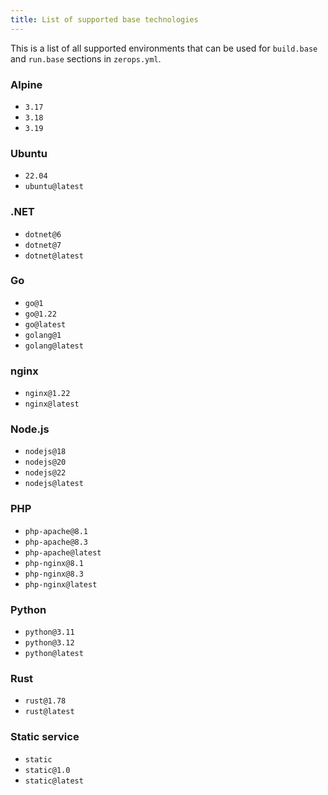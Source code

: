 ```yaml
---
title: List of supported base technologies
---
```


This is a list of all supported environments that can be used for `build.base` and `run.base` sections in `zerops.yml`.

### Alpine
* `3.17`
* `3.18`
* `3.19`
### Ubuntu
* `22.04`
* `ubuntu@latest`
### .NET
* `dotnet@6`
* `dotnet@7`
* `dotnet@latest`
### Go
* `go@1`
* `go@1.22`
* `go@latest`
* `golang@1`
* `golang@latest`
### nginx
* `nginx@1.22`
* `nginx@latest`
### Node.js
* `nodejs@18`
* `nodejs@20`
* `nodejs@22`
* `nodejs@latest`
### PHP
* `php-apache@8.1`
* `php-apache@8.3`
* `php-apache@latest`
* `php-nginx@8.1`
* `php-nginx@8.3`
* `php-nginx@latest`
### Python
* `python@3.11`
* `python@3.12`
* `python@latest`
### Rust
* `rust@1.78`
* `rust@latest`
### Static service
* `static`
* `static@1.0`
* `static@latest`
